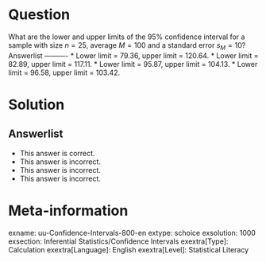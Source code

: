 Question
========
  
What are the lower and upper limits of the 95% confidence interval for a sample with size $n = 25$, average $M = 100$ and a standard error $s_M = 10$? 
Answerlist
----------
* Lower limit = 79.36, upper limit = 120.64.
* Lower limit = 82.89, upper limit = 117.11.
* Lower limit = 95.87, upper limit = 104.13.
* Lower limit = 96.58, upper limit = 103.42.

Solution
========


Answerlist
----------
* This answer is correct.
* This answer is incorrect.
* This answer is incorrect.
* This answer is incorrect.

Meta-information
================
exname: uu-Confidence-Intervals-800-en
extype: schoice
exsolution: 1000
exsection: Inferential Statistics/Confidence Intervals
exextra[Type]: Calculation
exextra[Language]: English
exextra[Level]: Statistical Literacy